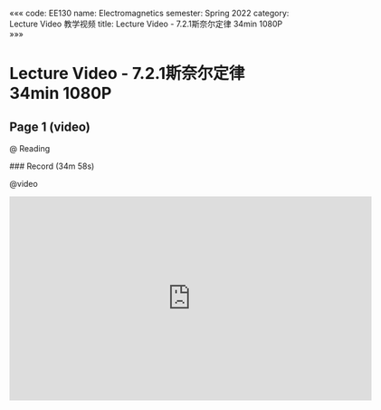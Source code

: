 «««
code: EE130
name: Electromagnetics
semester: Spring 2022
category: Lecture Video 教学视频
title: Lecture Video - 7.2.1斯奈尔定律 34min 1080P
»»»

# Lecture Video - 7.2.1斯奈尔定律 34min 1080P

## Page 1 (video)

@ Reading

<div class="markdown-body">
### Record (34m 58s)
</div>

@video

<iframe src="https://sbbrisk.com/e/8r3iedfbj12w.html" frameborder=0 marginwidth=0 marginheight=0 scrolling=no width=640 height=360 allowfullscreen></iframe>
